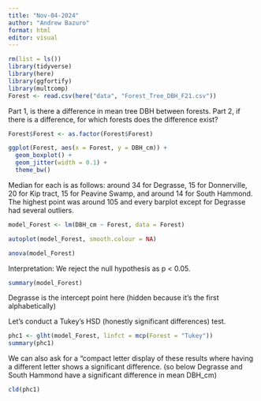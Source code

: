 ```yaml
---
title: "Nov-04-2024"
author: "Andrew Bazuro"
format: html
editor: visual
---
```


```r
rm(list = ls())
library(tidyverse)
library(here)
library(ggfortify)
library(multcomp)
Forest <- read.csv(here("data", "Forest_Tree_DBH_F21.csv"))
```

Part 1, is there a difference in mean tree DBH between forests. Part 2, if there is a difference, for which forests does the difference exist?

```r
Forest$Forest <- as.factor(Forest$Forest)
```

```r
ggplot(Forest, aes(x = Forest, y = DBH_cm)) +
  geom_boxplot() +
  geom_jitter(width = 0.1) +
  theme_bw()
```

Median for each is as follows: around 34 for Degrasse, 15 for Donnerville, 20 for Kip tract, 15 for Peavine Swamp, and around 14 for South Hammond. The highest point was around 105 and every barplot except for Degrasse had several outliers.

```r
model_Forest <- lm(DBH_cm ~ Forest, data = Forest)
```

```r
autoplot(model_Forest, smooth.colour = NA)
```

```r
anova(model_Forest)
```

Interpretation: We reject the null hypothesis as p \< 0.05.

```r
summary(model_Forest)
```

Degrasse is the intercept point here (hidden because it's the first alphabetically)

Let's conduct a Tukey's HSD (honestly significant differences) test.

```r
phc1 <- glht(model_Forest, linfct = mcp(Forest = "Tukey"))
summary(phc1)
```

We can also ask for a "compact letter display of these results where having a different letter shows a significant difference. (so below Degrasse and South Hammond have a significant difference in mean DBH_cm)

```r
cld(phc1)
```

